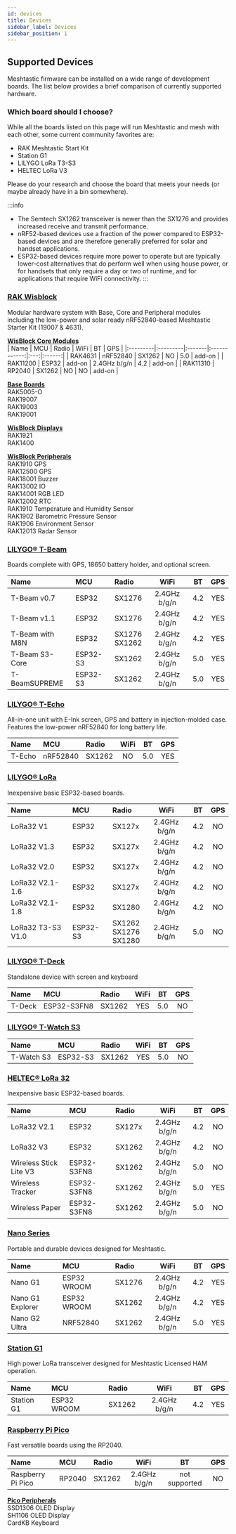 ```yaml
---
id: devices
title: Devices
sidebar_label: Devices
sidebar_position: 1
---
```


## Supported Devices
Meshtastic firmware can be installed on a wide range of development boards. The list below provides a brief comparison of currently supported hardware.

### Which board should I choose?

While all the boards listed on this page will run Meshtastic and mesh with each other, some current community favorites are:
- RAK Meshtastic Start Kit
- Station G1
- LILYGO LoRa T3-S3
- HELTEC LoRa V3

Please do your research and choose the board that meets your needs (or maybe already have in a bin somewhere).

:::info
- The Semtech SX1262 transceiver is newer than the SX1276 and provides increased receive and transmit performance.
- nRF52-based devices use a fraction of the power compared to ESP32-based devices and are therefore generally preferred for solar and handset applications.
- ESP32-based devices require more power to operate but are typically lower-cost alternatives that do perform well when using house power, or for handsets that only require a day or two of runtime, and for applications that require WiFi connectivity.
:::

### [RAK Wisblock](./rak/)
Modular hardware system with Base, Core and Peripheral modules including the low-power and solar ready nRF52840-based Meshtastic Starter Kit (19007 & 4631).

[**WisBlock Core Modules**](./rak/core-module/)<br/>
| Name     | MCU      | Radio  |     WiFi     | BT  |  GPS   |
|:---------|:---------|:-------|:------------:|:---:|:------:|
| RAK4631  | nRF52840 | SX1262 |      NO      | 5.0 | add-on |
| RAK11200 | ESP32    | add-on | 2.4GHz b/g/n | 4.2 | add-on |
| RAK11310 | RP2040   | SX1262 |      NO      | NO  | add-on |

[**Base Boards**](./rak/base-board/)<br/>
RAK5005-O<br/>
RAK19007<br/>
RAK19003<br/>
RAK19001<br/>

[**WisBlock Displays**](./rak/screens/)<br/>
RAK1921<br/>
RAK1400<br/>

[**WisBlock Peripherals**](./rak/peripherals/)<br/>
RAK1910 GPS<br/>
RAK12500 GPS<br/>
RAK18001 Buzzer<br/>
RAK13002 IO<br/>
RAK14001 RGB LED<br/>
RAK12002 RTC<br/>
RAK1910 Temperature and Humidity Sensor<br/>
RAK1902 Barometric Pressure Sensor<br/>
RAK1906 Environment Sensor<br/>
RAK12013 Radar Sensor<br/>

### [LILYGO® T-Beam](./tbeam/)
Boards complete with GPS, 18650 battery holder, and optional screen.

| Name            | MCU      | Radio             |     WiFi     | BT  | GPS |
|:----------------|:---------|:------------------|:------------:|:---:|:---:|
| T-Beam v0.7     | ESP32    | SX1276            | 2.4GHz b/g/n | 4.2 | YES |
| T-Beam v1.1     | ESP32    | SX1276            | 2.4GHz b/g/n | 4.2 | YES |
| T-Beam with M8N | ESP32    | SX1276<br/>SX1262 | 2.4GHz b/g/n | 4.2 | YES |
| T-Beam S3-Core  | ESP32-S3 | SX1262            | 2.4GHz b/g/n | 5.0 | YES |
| T-BeamSUPREME   | ESP32-S3 | SX1262            | 2.4GHz b/g/n | 5.0 | YES |

### [LILYGO® T-Echo](./techo/)
All-in-one unit with E-Ink screen, GPS and battery in injection-molded case.  Features the low-power nRF52840 for long battery life.

| Name   | MCU      | Radio  | WiFi | BT  | GPS |
|:-------|:---------|:-------|:----:|:---:|:---:|
| T-Echo | nRF52840 | SX1262 |  NO  | 5.0 | YES |

### [LILYGO® LoRa](./lora/)
Inexpensive basic ESP32-based boards.

| Name              | MCU      | Radio                        |     WiFi     | BT  | GPS |
|:------------------|:---------|:-----------------------------|:------------:|:---:|:---:|
| LoRa32 V1         | ESP32    | SX127x                       | 2.4GHz b/g/n | 4.2 | NO  |
| LoRa32 V1.3       | ESP32    | SX127x                       | 2.4GHz b/g/n | 4.2 | NO  |
| LoRa32 V2.0       | ESP32    | SX127x                       | 2.4GHz b/g/n | 4.2 | NO  |
| LoRa32 V2.1-1.6   | ESP32    | SX127x                       | 2.4GHz b/g/n | 4.2 | NO  |
| LoRa32 V2.1-1.8   | ESP32    | SX1280                       | 2.4GHz b/g/n | 4.2 | NO  |
| LoRa32 T3-S3 V1.0 | ESP32-S3 | SX1262<br/>SX1276<br/>SX1280 | 2.4GHz b/g/n | 5.0 | NO  |

### [LILYGO® T-Deck](./tdeck/)
Standalone device with screen and keyboard

| Name   | MCU         | Radio  | WiFi | BT  | GPS |
|:-------|:------------|:-------|:----:|:---:|:---:|
| T-Deck | ESP32-S3FN8 | SX1262 | YES  | 5.0 | NO  |

### [LILYGO® T-Watch S3](./twatch/)

| Name       | MCU      | Radio  | WiFi | BT  | GPS |
|:-----------|:---------|:-------|:----:|:---:|:---:|
| T-Watch S3 | ESP32-S3 | SX1262 | YES  | 5.0 | NO  |

### [HELTEC® LoRa 32](./heltec/)
Inexpensive basic ESP32-based boards.

| Name                   | MCU         | Radio  |     WiFi     | BT  | GPS |
|:-----------------------|:------------|:-------|:------------:|:---:|:---:|
| LoRa32 V2.1            | ESP32       | SX127x | 2.4GHz b/g/n | 4.2 | NO  |
| LoRa32 V3              | ESP32       | SX1262 | 2.4GHz b/g/n | 4.2 | NO  |
| Wireless Stick Lite V3 | ESP32-S3FN8 | SX1262 | 2.4GHz b/g/n | 5.0 | NO  |
| Wireless Tracker       | ESP32-S3FN8 | SX1262 | 2.4GHz b/g/n | 5.0 | YES |
| Wireless Paper         | ESP32-S3FN8 | SX1262 | 2.4GHz b/g/n | 5.0 | NO  |

### [Nano Series](./nano/)
Portable and durable devices designed for Meshtastic.

| Name             | MCU         | Radio  |     WiFi     | BT  | GPS |
|:-----------------|:------------|:-------|:------------:|:---:|:---:|
| Nano G1          | ESP32 WROOM | SX1276 | 2.4GHz b/g/n | 4.2 | YES |
| Nano G1 Explorer | ESP32 WROOM | SX1262 | 2.4GHz b/g/n | 4.2 | YES |
| Nano G2 Ultra    | NRF52840    | SX1262 | 2.4GHz b/g/n | 5.0 | YES |

### [Station G1](./station-g1/)
High power LoRa transceiver designed for Meshtastic Licensed HAM operation.

| Name       | MCU         | Radio  |     WiFi     | BT  | GPS |
|:-----------|:------------|:-------|:------------:|:---:|:---:|
| Station G1 | ESP32 WROOM | SX1262 | 2.4GHz b/g/n | 4.2 | YES |

### [Raspberry Pi Pico](./raspberry-pi/)
Fast versatile boards using the RP2040.

| Name              | MCU    | Radio  |     WiFi      |      BT       | GPS |
|:------------------|:-------|:-------|:-------------:|:-------------:|:---:|
| Raspberry Pi Pico | RP2040 | SX1262 | 2.4GHz b/g/n  | not supported | NO  |

[**Pico Peripherals**](./raspberry-pi/peripherals/)<br/>
SSD1306 OLED Display<br/>
SH1106 OLED Display<br/>
CardKB Keyboard<br/>